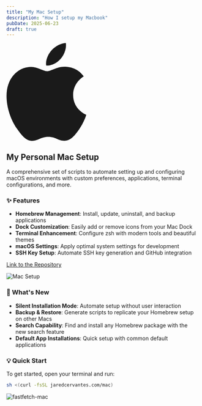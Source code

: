 ```yaml
---
title: "My Mac Setup"
description: "How I setup my Macbook"
pubDate: 2025-06-23
draft: true
---
```


<svg xmlns="http://www.w3.org/2000/svg" xml:space="preserve" width="209" height="256" viewBox="0 0 814 1000"><path fill="currentColor" d="M788.1 340.9c-5.8 4.5-108.2 62.2-108.2 190.5 0 148.4 130.3 200.9 134.2 202.2-.6 3.2-20.7 71.9-68.7 141.9-42.8 61.6-87.5 123.1-155.5 123.1s-85.5-39.5-164-39.5c-76.5 0-103.7 40.8-165.9 40.8s-105.6-57-155.5-127C46.7 790.7 0 663 0 541.8c0-194.4 126.4-297.5 250.8-297.5 66.1 0 121.2 43.4 162.7 43.4 39.5 0 101.1-46 176.3-46 28.5 0 130.9 2.6 198.3 99.2zm-234-181.5c31.1-36.9 53.1-88.1 53.1-139.3 0-7.1-.6-14.3-1.9-20.1-50.6 1.9-110.8 33.7-147.1 75.8-28.5 32.4-55.1 83.6-55.1 135.5 0 7.8 1.3 15.6 1.9 18.1 3.2.6 8.4 1.3 13.6 1.3 45.4 0 102.5-30.4 135.5-71.3z"/></svg>

## My Personal Mac Setup

A comprehensive set of scripts to automate setting up and configuring macOS environments with custom preferences, applications, terminal configurations, and more.

### ✨ Features

- **Homebrew Management**: Install, update, uninstall, and backup applications
- **Dock Customization**: Easily add or remove icons from your Mac Dock
- **Terminal Enhancement**: Configure zsh with modern tools and beautiful themes
- **macOS Settings**: Apply optimal system settings for development
- **SSH Key Setup**: Automate SSH key generation and GitHub integration

[Link to the Repository](https://github.com/Jaredy899/mac.git)

![Mac Setup](https://22yjaf7c2x.ufs.sh/f/avP9Ws4j0vyMZcAWdKuJrPdyjXtn982fkAIm46GK3LZcHNh7)

### 🎯 What's New

- **Silent Installation Mode**: Automate setup without user interaction
- **Backup & Restore**: Generate scripts to replicate your Homebrew setup on other Macs
- **Search Capability**: Find and install any Homebrew package with the new search feature
- **Default App Installations**: Quick setup with common default applications

### 💡 Quick Start

To get started, open your terminal and run:

```zsh
sh <(curl -fsSL jaredcervantes.com/mac)
```

![fastfetch-mac](https://22yjaf7c2x.ufs.sh/f/avP9Ws4j0vyMseoPBmY3meuklwVyXKRFOhpbnxdo9aWUtzMP)
